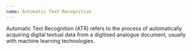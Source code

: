 ```yaml
---
name: Automatic Text Recognition
---
```

Automatic Text Recognition (ATR) refers to the process of automatically acquiring digital textual data from a digitised analogue document, usually with machine learning technologies.